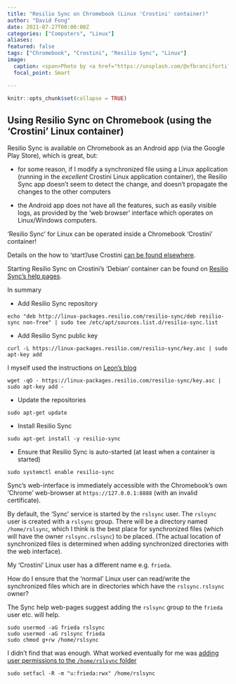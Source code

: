 ```yaml
---
title: "Resilio Sync on Chromebook (Linux 'Crostini' container)"
author: "David Fong"
date: 2021-07-27T00:00:00Z
categories: ["Computers", "Linux"]
aliases:
featured: false
tags: ["Chromebook", "Crostini", "Resilio Sync", "Linux"]
image:
  caption: <span>Photo by <a href="https://unsplash.com/@vfbranciforti?utm_source=unsplash&utm_medium=referral&utm_content=creditCopyText">Vincent Branciforti</a> on <a href="https://unsplash.com/s/photos/synchronized-swimming?utm_source=unsplash&utm_medium=referral&utm_content=creditCopyText">Unsplash</a></span>
  focal_point: Smart

---
```


```r
knitr::opts_chunk$set(collapse = TRUE)
```

## Using Resilio Sync on Chromebook (using the 'Crostini' Linux container)

Resilio Sync is available on Chromebook as an Android app (via the Google Play
Store), which is great, but:

* for some reason, if I modify a synchronized file using a Linux application
(running in the *excellent* Crostini Linux application container), the Resilio
Sync app doesn't seem to detect the change, and doesn't propagate the changes
to the other computers

* the Android app does not have all the features, such as easily visible logs,
as provided by the 'web browser' interface which operates on Linux/Windows
computers.

'Resilio Sync' for Linux can be operated inside a Chromebook 'Crostini' container!

Details on the how to 'start'/use Crostini [can be found elsewhere](https://beebom.com/how-use-linux-chromebook/).

Starting Resilio Sync on Crostini's 'Debian' container can be found on 
[Resilio Sync's help pages](https://help.resilio.com/hc/en-us/articles/206178924-Installing-Sync-package-on-Linux).

In summary

* Add Resilio Sync repository 

```
echo "deb http://linux-packages.resilio.com/resilio-sync/deb resilio-sync non-free" | sudo tee /etc/apt/sources.list.d/resilio-sync.list
```

* Add Resilio Sync public key

```
curl -L https://linux-packages.resilio.com/resilio-sync/key.asc | sudo apt-key add
```

I myself used the instructions on [Leon's blog](https://osxlatitude.com/forums/topic/10961-crostini-howto-install-and-manage-resiliosync/)

```
wget -qO - https://linux-packages.resilio.com/resilio-sync/key.asc | sudo apt-key add -
```

* Update the repositories

```
sudo apt-get update
```

* Install Resilio Sync

```
sudo apt-get install -y resilio-sync
```

* Ensure that Resilio Sync is auto-started (at least when a container is started)

```
sudo systemctl enable resilio-sync
```

Sync's web-interface is immediately  accessible with the Chromebook's
own 'Chrome' web-browser at `https://127.0.0.1:8888` (with an invalid certificate).

By default, the 'Sync' service is started by the `rslsync` user. The `rslsync` user is created
with a `rslsync` group. There will be a
directory named `/home/rslsync`, which I think is the best place for synchronized
files (which will have the owner `rslsync.rslsync`) to be placed. (The actual location
of synchronized files is determined when adding synchronized directories with
the web interface).

My 'Crostini' Linux user has a different name e.g. `frieda`.

How do I ensure that the 'normal' Linux user can read/write the synchronized files
which are in directories which have the `rslsync.rslsync` owner?

The Sync help web-pages suggest adding the `rslsync` group to the `frieda`
user etc. will help.

```
sudo usermod -aG frieda rslsync
sudo usermod -aG rslsync frieda
sudo chmod g+rw /home/rslsync
```

I didn't find that was enough. What worked eventually for me was
[adding user permissions to the `/home/rslsync` folder](https://kenfavors.com/code/how-to-add-user-permissions-to-a-folder-in-ubuntu/)

```
sudo setfacl -R -m "u:frieda:rwx" /home/rslsync
```